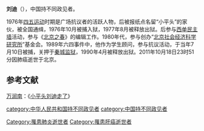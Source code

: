 '''刘迪'''（{{bd|1950年|7月6日|2011年|10月18日|catIdx=Liu刘迪}}），中国持不同政见者。

1976年[[四五运动|四五运动]]时期是广场抗议者的活跃人物，后被报纸点名留“小平头”的家伙，被全国通缉，1976年10月被捕入狱，1977年8月被释放出狱。后参与[[西单民主墙|西单民主墙]]活动，参与《[[北京之春|北京之春]]》的编辑工作。1980年代，参与创办“[[北京社会经济科学研究所|北京社会经济科学研究所]]”基金会。1989年六四事件中，他作为学生顾问，参与抗议活动，于当年7月10日被捕，关押于[[秦城监狱|秦城监狱]]，1990年4月被释放出狱。2011年10月18日23时51分因肺癌逝世于北京。

==参考文献==
[[万润南|万润南]]：《[http://blog.boxun.com/hero/201110/WANRUNNAN/1_1.shtml 小平头刘迪走了]{{Wayback|url=http://blog.boxun.com/hero/201110/WANRUNNAN/1_1.shtml |date=20120408004551 }}》

{{China-bio-stub}}

{{DEFAULTSORT:Liu刘迪}}

[[category:中华人民共和国持不同政见者|category:中华人民共和国持不同政见者]]
[[category:中国持不同政见者|category:中国持不同政见者]]
[[Category:罹患肺炎逝世者|Category:罹患肺炎逝世者]]
[[Category:罹患肝癌逝世者|Category:罹患肝癌逝世者]]